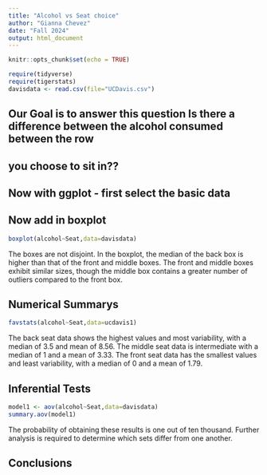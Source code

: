 ```yaml
---
title: "Alcohol vs Seat choice"
author: "Gianna Chevez"
date: "Fall 2024"
output: html_document
---
```


```r
knitr::opts_chunk$set(echo = TRUE)
```

```r
require(tidyverse)
require(tigerstats)
davisdata <- read.csv(file="UCDavis.csv")
```
## Our Goal is to answer this question Is there a difference between the alcohol consumed between the row
## you choose to sit in??

## Now with ggplot - first select the basic data


## Now add in boxplot
```r
boxplot(alcohol~Seat,data=davisdata)
```

The boxes are not disjoint. In the boxplot, the median of the back box is higher than that of the front and middle boxes. The front and middle boxes exhibit similar sizes, though the middle box contains a greater number of outliers compared to the front box.  
  
  

## Numerical Summarys

```r
favstats(alcohol~Seat,data=ucdavis1)
```


The back seat data shows the highest values and most variability, with a median of 3.5 and mean of 8.56. The middle seat data is intermediate with a median of 1 and a mean of 3.33. The front seat data has the smallest values and least variability, with a median of 0 and a mean of 1.79.

## Inferential Tests

```r
model1 <- aov(alcohol~Seat,data=davisdata)
summary.aov(model1)
```

The probability of obtaining these results is one out of ten thousand. Further analysis is required to determine which sets differ from one another.

## Conclusions


